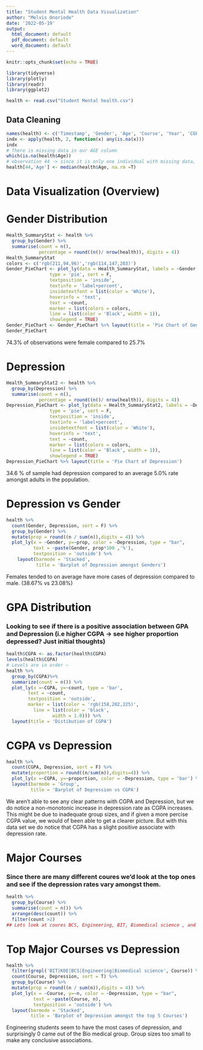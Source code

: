 ```yaml
---
title: "Student Mental Health Data Visualization"
author: "Melvis Onoriode"
date: '2022-05-19'
output:
  html_document: default
  pdf_document: default
  word_document: default
---  
```


```r
knitr::opts_chunk$set(echo = TRUE)
```

```r
library(tidyverse)
library(plotly)
library(readr)
library(ggplot2)
```

```r
health <- read.csv("Student Mental health.csv")
```

## Data Cleaning
```r
names(health) <- c('Timestamp', 'Gender', 'Age', 'Course', 'Year', 'CGPA', 'Married', 'Depression', 'Anxiety', 'Panic_Attack', 'Treatment')
indx <- apply(health, 2, function(x) any(is.na(x)))
indx
# There is missing data in our AGE column
which(is.na(health$Age))
# observation 44 -> since it is only one individual with missing data, we'd look to replace the missing with the median age of this group to keep the numbers clean rather than using a decimal as a mean.
health[44,'Age'] <- median(health$Age, na.rm =T)
```

# Data Visualization (Overview)



# Gender Distribution
```r
Health_SummaryStat <- health %>%
  group_by(Gender) %>%
  summarise(count = n(),
            percentage = round((n()/ nrow(health)), digits = 4))
Health_SummaryStat
colors <- c('rgb(211,94,96)','rgb(114,147,203)')
Gender_PieChart <- plot_ly(data = Health_SummaryStat, labels = ~Gender, values = ~percentage,
                type = 'pie', sort = F,
                textposition = 'inside',
                textinfo = 'label+percent',
                insidetextfont = list(color = 'White'),
                hoverinfo = 'text',
                text = ~count,
                marker = list(colors = colors,
                line = list(color = 'Black', width = 1)),
                showlegend = TRUE) 
Gender_PieChart <- Gender_PieChart %>% layout(title = 'Pie Chart of Gender')
Gender_PieChart
```
74.3% of observations were female compared to 25.7% 

# Depression 
```r
Health_SummaryStat2 <- health %>%
  group_by(Depression) %>%
  summarise(count = n(),
            percentage = round((n()/ nrow(health)), digits = 4))
Depression_PieChart <- plot_ly(data = Health_SummaryStat2, labels = ~Depression, values = ~percentage,
                type = 'pie', sort = F,
                textposition = 'inside',
                textinfo = 'label+percent',
                insidetextfont = list(color = 'White'),
                hoverinfo = 'text',
                text = ~count,
                marker = list(colors = colors,
                line = list(color = 'Black', width = 1)),
                showlegend = TRUE) 
Depression_PieChart %>% layout(title = 'Pie Chart of Depression')
```
34.6 % of sample had depression compared to an average 5.0% rate amongst adults in the population.

# Depression vs Gender

```r
health %>% 
  count(Gender, Depression, sort = F) %>%
  group_by(Gender) %>%
  mutate(prop = round((n / sum(n)),digits = 4)) %>%
  plot_ly(x = ~Gender, y=~prop, color = ~Depression, type = "bar",
          text = ~paste(Gender, prop*100 ,'%'),
          textposition = 'outside') %>%
    layout(barmode = 'Stacked',
           title = 'Barplot of Depression amongst Genders')
```
Females tended to on average have more cases of depression compared to male. (38.67% vs 23.08%)

# GPA Distribution
### Looking to see if there is a positive association between GPA and Depression (i.e higher CGPA -> see higher proportion depressed? Just initial thoughts)
```r
health$CGPA <- as.factor(health$CGPA)
levels(health$CGPA)
# Levels are in order ~
health %>%
  group_by(CGPA)%>%
  summarize(count = n()) %>%
  plot_ly(x =~CGPA, y=~count, type = 'bar',
        text = ~count,
        textposition = 'outside',
        marker = list(color = 'rgb(158,202,225)',
          line = list(color = 'black',
                 width = 1.0))) %>%
  layout(title = 'Distibution of CGPA')
```

# CGPA vs Depression
```r
health %>%
  count(CGPA, Depression, sort = F) %>%
  mutate(proportion = round((n/sum(n)),digits=4)) %>%
  plot_ly(x =~CGPA, y=~proportion, color = ~Depression, type = 'bar') %>%
  layout(barmode = 'Group',
         title = 'Barplot of Depression vs CGPA')
```

We aren't able to see any clear patterns with CGPA and Depression, but we do notice a non-monotonic increase in depression rate as CGPA increases. This might be due to inadequate group sizes, and if given a more percise CGPA value, we would of been able to get a clearer picture. But with this data set we do notice that CGPA has a slight positive associate with depression rate.

# Major Courses

### Since there are many different coures we'd look at the top ones and see if the depression rates vary amongst them.

```r
health %>% 
  group_by(Course) %>%
  summarise(count = n()) %>%
  arrange(desc(count)) %>%
  filter(count >2)
## Lets look at coures BCS, Engineering, BIT, Biomedical science , and KOE
```

# Top Major Courses vs Depression
```r
health %>%
  filter(grepl('BIT|KOE|BCS|Engineering|Biomedical science', Course)) %>%
  count(Course, Depression, sort = T) %>%
  group_by(Course) %>%
  mutate(prop = round((n / sum(n)),digits = 4)) %>%
  plot_ly(x = ~Course, y=~n, color = ~Depression, type = "bar",
          text = ~paste(Course, n),
          textposition = 'outside') %>%
  layout(barmode = 'Stacked',
         title = 'Barplot of Depression amongst the top 5 Courses')

```
Engineering students seem to have the most cases of depression, and surprisingly 0 came out of the Bio medical group. Group sizes too small to make any conclusive associations.
